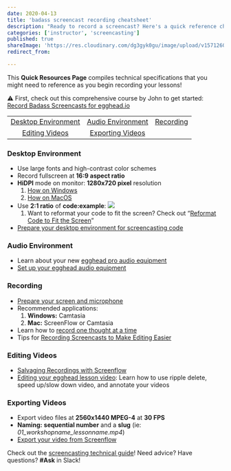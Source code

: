 ```yaml
---
date: 2020-04-13
title: 'badass screencast recording cheatsheet'
description: "Ready to record a screencast? Here's a quick reference cheatsheet that you can use to make sure your environment is top-notch and ready to go!"
categories: ['instructor', 'screencasting']
published: true
shareImage: 'https://res.cloudinary.com/dg3gyk0gu/image/upload/v1571260698/og-image-assets/share_image_screencasting.png'
redirect_from:

---
```

This **Quick Resources Page** compiles technical specifications that you might need to reference as you begin recording your lessons!

⚠️ First, check out this comprehensive course by John to get started: [Record Badass Screencasts for egghead.io](https://egghead.io/courses/record-badass-screencasts-for-egghead-io)

|     |     |      |
|:-----:|:-----:|:------:|
|[Desktop Environment](#desktop-environment)|[Audio Environment](#audio-environment)|[Recording](#recording)|
|[Editing Videos](#editing-videos)|[Exporting Videos](#exporting-videos)|

### Desktop Environment
- Use large fonts and high-contrast color schemes
- Record fullscreen at **16:9 aspect ratio**
- **HiDPI** mode on monitor: **1280x720 pixel** resolution
    1. [How on Windows](/instructor/screencasting/screen-setup#dpi-scaling-on-windows)
    2. [How on MacOS](/instructor/screencasting/screen-setup#access-hidpi-mode-on-macos)
- Use **2:1 ratio** of **code:example**:
![](https://lh5.googleusercontent.com/yFu1UkYEzFM_zbwuf6kxZU5WuUwc_zhkaJY6uDSwk32Tega5Mj6rNukMByPiNZseZVyQgxPcRVsB07yh5R6IkiBUHnkm4mtAB9XOGJ4wt3qX0ZYcKw1kTVp0VJ-qNb9wJyctddH4)
  1. Want to reformat your code to fit the screen? Check out “[Reformat Code to Fit the Screen](https://egghead.io/lessons/egghead-reformat-code-to-fit-the-screen)”
- [Prepare your desktop environment for screencasting code](/instructor/screencasting/screen-setup/)
### Audio Environment
- Learn about your new [egghead pro audio equipment](/instructor/screencasting/audio-equipment/)
- [Set up your egghead audio equipment](https://egghead.io/lessons/tools-setup-egghead-audio-gear-to-record-lessons/)
### Recording
- [Prepare your screen and microphone](https://egghead.io/lessons/tools-prepare-to-record-screen-resolution-and-mic-check/)
- Recommended applications:
  1. **Windows:** Camtasia
  2. **Mac:** ScreenFlow or Camtasia
- Learn how to [record one thought at a time](https://egghead.io/lessons/tools-record-one-thought-at-a-time/)
- Tips for [Recording Screencasts to Make Editing Easier](/instructor/screencasting/pre-editing/)
### Editing Videos
- [Salvaging Recordings with Screenflow](https://egghead.io/playlists/salvaging-recordings-with-screenflow-1402a37c)
- [Editing your egghead lesson video](/instructor/screencasting/editing/): Learn how to use ripple delete, speed up/slow down video, and annotate your videos
### Exporting Videos
- Export video files at **2560x1440 MPEG-4** at **30 FPS**
- **Naming:** **sequential number** and a **slug** (ie: *01_workshopname_lessonname.mp4*)
- [Export your video from Screenflow](/instructor/screencasting/export-screenflow/)

Check out the [screencasting technical guide](/instructor/screencasting)! Need advice? Have questions? **#Ask** in Slack!
